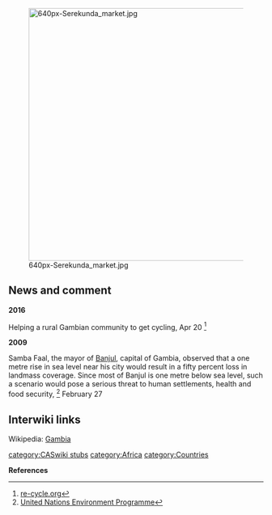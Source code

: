 [[File:640px-Serekunda market.jpg|right|500px]]
== News and comment ==

'''2016'''

Helping a rural Gambian community to get cycling, Apr 20 <ref>[http://www.re-cycle.org/news/helping-rural-gambian-community-get-cycling re-cycle.org]</ref>

'''2009'''

Samba Faal, the mayor of [[Banjul]], capital of Gambia, observed that a one metre rise in sea level near his city would result in a fifty percent loss in landmass coverage. Since most of Banjul is one metre below sea level, such a scenario would pose a serious threat to human settlements, health and food security, <ref>[http://www.unep.org/Documents.Multilingual/Default.asp?DocumentID=562&ArticleID=6096&l=en&t=long United Nations Environment Programme]</ref> February 27

== Interwiki links ==
Wikipedia: [[wikipedia:Gambia|Gambia]]


{{scaendmenu}}{{stub}}
[[category:CASwiki stubs]]
[[category:Africa]]
[[category:Countries]]

'''References'''
{{Attrib sca ref|Gambia}}
<references/>